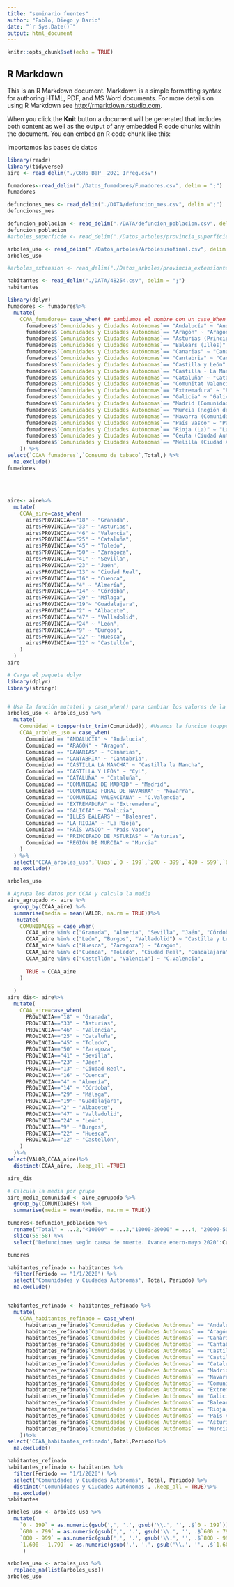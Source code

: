 ```yaml
---
title: "seminario fuentes"
author: "Pablo, Diego y Dario"
date: "`r Sys.Date()`"
output: html_document
---
```


```r
knitr::opts_chunk$set(echo = TRUE)
```

## R Markdown

This is an R Markdown document. Markdown is a simple formatting syntax for authoring HTML, PDF, and MS Word documents. For more details on using R Markdown see <http://rmarkdown.rstudio.com>.

When you click the **Knit** button a document will be generated that includes both content as well as the output of any embedded R code chunks within the document. You can embed an R code chunk like this:


Importamos las bases de datos
```r
library(readr)
library(tidyverse)
aire <- read_delim("./C6H6_BaP__2021_Irreg.csv")

fumadores<-read_delim("./Datos_fumadores/Fumadores.csv", delim = ";")
fumadores

defunciones_mes <- read_delim("./DATA/defuncion_mes.csv", delim =";")
defunciones_mes

defuncion_poblacion <- read_delim("./DATA/defuncion_poblacion.csv", delim =";")
defuncion_poblacion
#arboles_superficie <- read_delim("./Datos_arboles/provincia_superficie_altura.csv", delim = ";")

arboles_uso <- read_delim("./Datos_arboles/Arbolesusofinal.csv", delim = ";",escape_double = FALSE, trim_ws = TRUE)
arboles_uso

#arboles_extension <- read_delim("./Datos_arboles/provincia_extensionterritorio.csv", delim = ";")

habitantes <- read_delim("./DATA/48254.csv", delim = ";")
habitantes
```




```r
library(dplyr)
fumadores <- fumadores%>%
  mutate(
    CCAA_fumadores= case_when( ## cambiamos el nombre con un case_When
      fumadores$`Comunidades y Ciudades Autónomas`== "Andalucía" ~ "Andalucia",
      fumadores$`Comunidades y Ciudades Autónomas`== "Aragón" ~ "Aragon",
      fumadores$`Comunidades y Ciudades Autónomas`== "Asturias (Principado de)" ~ "Asturias",
      fumadores$`Comunidades y Ciudades Autónomas`== "Balears (Illes)" ~ "Baleares",
      fumadores$`Comunidades y Ciudades Autónomas`== "Canarias" ~ "Canarias",
      fumadores$`Comunidades y Ciudades Autónomas`== "Cantabria" ~ "Cantabria",
      fumadores$`Comunidades y Ciudades Autónomas`== "Castilla y León" ~ "CyL",
      fumadores$`Comunidades y Ciudades Autónomas`== "Castilla - La Mancha" ~ "Castilla la Mancha",
      fumadores$`Comunidades y Ciudades Autónomas`== "Cataluña" ~ "Cataluña",
      fumadores$`Comunidades y Ciudades Autónomas`== "Comunitat Valenciana" ~ "C.Valencia",
      fumadores$`Comunidades y Ciudades Autónomas`== "Extremadura" ~ "Extremadura",
      fumadores$`Comunidades y Ciudades Autónomas`== "Galicia" ~ "Galicia",
      fumadores$`Comunidades y Ciudades Autónomas`== "Madrid (Comunidad de)" ~ "Madrid",
      fumadores$`Comunidades y Ciudades Autónomas`== "Murcia (Región de)" ~ "Murcia",
      fumadores$`Comunidades y Ciudades Autónomas`== "Navarra (Comunidad Foral de)" ~ "Navarra",
      fumadores$`Comunidades y Ciudades Autónomas`== "País Vasco" ~ "País Vasco",
      fumadores$`Comunidades y Ciudades Autónomas`== "Rioja (La)" ~ "La Rioja",
      fumadores$`Comunidades y Ciudades Autónomas`== "Ceuta (Ciudad Autónoma de)" ~ "Ceuta",
      fumadores$`Comunidades y Ciudades Autónomas`== "Melilla (Ciudad Autónoma de)" ~ "Melilla",
    )) %>%
select(`CCAA_fumadores`,`Consumo de tabaco`,Total,) %>%
  na.exclude()
fumadores
      
    
  
  
aire<- aire%>%
  mutate(
    CCAA_aire=case_when(
      aire$PROVINCIA=="18" ~ "Granada",
      aire$PROVINCIA=="33" ~ "Asturias",
      aire$PROVINCIA=="46" ~ "Valencia",
      aire$PROVINCIA=="25" ~ "Cataluña",
      aire$PROVINCIA=="45" ~ "Toledo",
      aire$PROVINCIA=="50" ~ "Zaragoza",
      aire$PROVINCIA=="41" ~ "Sevilla",
      aire$PROVINCIA=="23" ~ "Jaén",
      aire$PROVINCIA=="13" ~ "Ciudad Real",
      aire$PROVINCIA=="16" ~ "Cuenca",
      aire$PROVINCIA=="4" ~ "Almería",
      aire$PROVINCIA=="14" ~ "Córdoba",
      aire$PROVINCIA=="29" ~ "Málaga",
      aire$PROVINCIA=="19"~ "Guadalajara",
      aire$PROVINCIA=="2" ~ "Albacete",
      aire$PROVINCIA=="47" ~ "Valladolid",
      aire$PROVINCIA=="24" ~ "León",
      aire$PROVINCIA=="9" ~ "Burgos",
      aire$PROVINCIA=="22" ~ "Huesca",
      aire$PROVINCIA=="12" ~ "Castellón",
    )
  )
aire

```




```r
# Carga el paquete dplyr
library(dplyr)
library(stringr)


# Usa la función mutate() y case_when() para cambiar los valores de la columna
arboles_uso <- arboles_uso %>%
  mutate(
    Comunidad = toupper(str_trim(Comunidad)), #Usamos la funcion toupper para converir Comunidad en mayusculas ya que si no no se lee la fuente de datos
    CCAA_arboles_uso = case_when(
      Comunidad == "ANDALUCÍA" ~ "Andalucia",
      Comunidad == "ARAGÓN" ~ "Aragon",
      Comunidad == "CANARIAS" ~ "Canarias",
      Comunidad == "CANTABRIA" ~ "Cantabria",
      Comunidad == "CASTILLA LA MANCHA" ~ "Castilla la Mancha",
      Comunidad == "CASTILLA Y LEÓN" ~ "CyL",
      Comunidad == "CATALUÑA" ~ "Cataluña",
      Comunidad == "COMUNIDAD DE MADRID" ~ "Madrid",
      Comunidad == "COMUNIDAD FORAL DE NAVARRA" ~ "Navarra",
      Comunidad == "COMUNIDAD VALENCIANA" ~ "C.Valencia",
      Comunidad == "EXTREMADURA" ~ "Extremadura",
      Comunidad == "GALICIA" ~ "Galicia",
      Comunidad == "ILLES BALEARS" ~ "Baleares",
      Comunidad == "LA RIOJA" ~ "La Rioja",
      Comunidad == "PAÍS VASCO" ~ "País Vasco",
      Comunidad == "PRINCIPADO DE ASTURIAS" ~ "Asturias",
      Comunidad == "REGIÓN DE MURCIA" ~ "Murcia"
    )
  ) %>%
  select('CCAA_arboles_uso',`Usos`,`0 - 199`,`200 - 399`,`400 - 599`,`600 - 799`,`800 - 999`,`1.000 - 1.199`,`1.200 - 1.399`,`1.400 - 1.599`,`1.600 - 1.799`,`1.800 - 1.999`,`>= 2.000`) %>%
  na.exclude()

arboles_uso

```


```r
# Agrupa los datos por CCAA y calcula la media
aire_agrupado <- aire %>%
  group_by(CCAA_aire) %>%
  summarise(media = mean(VALOR, na.rm = TRUE))%>%
   mutate(
    COMUNIDADES = case_when(
      CCAA_aire %in% c("Granada", "Almería", "Sevilla", "Jaén", "Córdoba", "Málaga") ~ "Andalucia",
      CCAA_aire %in% c("León", "Burgos", "Valladolid") ~ "Castilla y León",
      CCAA_aire %in% c("Huesca", "Zaragoza") ~ "Aragón",
      CCAA_aire %in% c("Cuenca", "Toledo", "Ciudad Real", "Guadalajara", "Albacete") ~ "Castilla la Mancha",
      CCAA_aire %in% c("Castellón", "Valencia") ~ "C.Valencia",
     
      TRUE ~ CCAA_aire
    )
    
  )
aire_dis<- aire%>%
  mutate(
    CCAA_aire=case_when(
      PROVINCIA=="18" ~ "Granada",
      PROVINCIA=="33" ~ "Asturias",
      PROVINCIA=="46" ~ "Valencia",
      PROVINCIA=="25" ~ "Cataluña",
      PROVINCIA=="45" ~ "Toledo",
      PROVINCIA=="50" ~ "Zaragoza",
      PROVINCIA=="41" ~ "Sevilla",
      PROVINCIA=="23" ~ "Jaén",
      PROVINCIA=="13" ~ "Ciudad Real",
      PROVINCIA=="16" ~ "Cuenca",
      PROVINCIA=="4" ~ "Almería",
      PROVINCIA=="14" ~ "Córdoba",
      PROVINCIA=="29" ~ "Málaga",
      PROVINCIA=="19"~ "Guadalajara",
      PROVINCIA=="2" ~ "Albacete",
      PROVINCIA=="47" ~ "Valladolid",
      PROVINCIA=="24" ~ "León",
      PROVINCIA=="9" ~ "Burgos",
      PROVINCIA=="22" ~ "Huesca",
      PROVINCIA=="12" ~ "Castellón",
    )
  )%>%
select(VALOR,CCAA_aire)%>%
  distinct(CCAA_aire, .keep_all =TRUE)

aire_dis
```


```r
# Calcula la media por grupo
aire_media_comunidad <- aire_agrupado %>%
  group_by(COMUNIDADES) %>%
  summarise(media = mean(media, na.rm = TRUE))
```


```r
tumores<-defuncion_poblacion %>%
  rename("Total" = ...2,"<10000" = ...3,"10000-20000" = ...4, "20000-50000" = ...5,"50000-100000" = ...6, "<100000" = ...7, "Capital" = ...8 ) %>%
  slice(55:58) %>%
  select('Defunciones según causa de muerte. Avance enero-mayo 2020':Capital)

tumores
```


```r
habitantes_refinado <- habitantes %>%
  filter(Periodo == "1/1/2020") %>%
  select('Comunidades y Ciudades Autónomas', Total, Periodo) %>%
  na.exclude()


habitantes_refinado <- habitantes_refinado %>%
  mutate(
    CCAA_habitantes_refinado = case_when(
      habitantes_refinado$`Comunidades y Ciudades Autónomas` == "Andalucía" ~ "Andalucia",
      habitantes_refinado$`Comunidades y Ciudades Autónomas` == "Aragón" ~ "Aragon",
      habitantes_refinado$`Comunidades y Ciudades Autónomas` == "Canarias" ~ "Canarias",
      habitantes_refinado$`Comunidades y Ciudades Autónomas` == "Cantabria" ~ "Cantabria",
      habitantes_refinado$`Comunidades y Ciudades Autónomas` == "Castilla - La Mancha" ~ "Castilla la Mancha",
      habitantes_refinado$`Comunidades y Ciudades Autónomas` == "Castilla y León" ~ "CyL",
      habitantes_refinado$`Comunidades y Ciudades Autónomas` == "Cataluña" ~ "Cataluña",
      habitantes_refinado$`Comunidades y Ciudades Autónomas` == "Madrid, Comunidad de" ~ "Madrid",
      habitantes_refinado$`Comunidades y Ciudades Autónomas` == "Navarra, Comunidad Foral de" ~ "Navarra",
      habitantes_refinado$`Comunidades y Ciudades Autónomas` == "Comunitat Valenciana" ~ "C.Valencia",
      habitantes_refinado$`Comunidades y Ciudades Autónomas` == "Extremadura" ~ "Extremadura",
      habitantes_refinado$`Comunidades y Ciudades Autónomas` == "Galicia" ~ "Galicia",
      habitantes_refinado$`Comunidades y Ciudades Autónomas` == "Balears, Illes" ~ "Baleares",
      habitantes_refinado$`Comunidades y Ciudades Autónomas` == "Rioja, La" ~ "La Rioja",
      habitantes_refinado$`Comunidades y Ciudades Autónomas` == "País Vasco" ~ "País Vasco",
      habitantes_refinado$`Comunidades y Ciudades Autónomas` == "Asturias, Principado de" ~ "Asturias",
      habitantes_refinado$`Comunidades y Ciudades Autónomas` == "Murcia, Región de" ~ "Murcia"
    ))%>%
select('CCAA_habitantes_refinado',Total,Periodo)%>%
  na.exclude()

habitantes_refinado
habitantes_refinado <- habitantes %>%
  filter(Periodo == "1/1/2020") %>%
  select('Comunidades y Ciudades Autónomas', Total, Periodo) %>%
  distinct('Comunidades y Ciudades Autónomas', .keep_all = TRUE)%>%
  na.exclude()
habitantes

```



```r
arboles_uso <- arboles_uso %>%
  mutate(
    `0 - 199` = as.numeric(gsub(',', '.', gsub('\\.', '', .$`0 - 199`))),
    `600 - 799` = as.numeric(gsub(',', '.', gsub('\\.', '', .$`600 - 799`))),
    `800 - 999` = as.numeric(gsub(',', '.', gsub('\\.', '', .$`800 - 999`))),
    `1.600 - 1.799` = as.numeric(gsub(',', '.', gsub('\\.', '', .$`1.600 - 1.799`)))
     )

arboles_uso <- arboles_uso %>% 
  replace_na(list(arboles_uso))
arboles_uso




```






